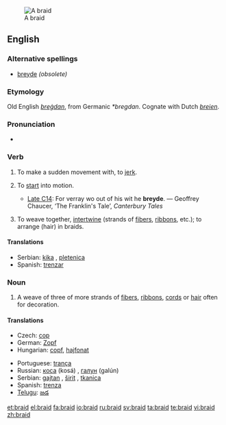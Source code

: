 [[Image:Braid final.jpg|thumb|A braid]]
==English==

===Alternative spellings===
* [[breyde]] ''(obsolete)''

===Etymology===
Old English ''[[bregdan|breġdan]]'', from Germanic ''*bregdan''.  Cognate with Dutch ''[[breien]]''.

===Pronunciation===
* {{IPA|/breɪd/}}

===Verb===
{{en-verb|braids|braiding|braided|'''[[braided]]''' ''or obsolete'' '''[[browden]]'''}}

# {{obsolete}} {{transitive}} To make a sudden movement with, to [[jerk]].
# {{archaic}} {{intransitive}} To [[start]] into motion.
#* [[Late C14]]: For verray wo out of his wit he '''breyde'''. — Geoffrey Chaucer, ‘The Franklin's Tale’, ''Canterbury Tales''
# {{transitive}} To weave together, [[intertwine]] (strands of [[fibers]], [[ribbon]]s, etc.); to arrange (hair) in braids.

====Translations====
{{trans-top|intertwine}}
{{trans-mid}}
* Serbian: [[kika]] {{f}}, [[pletenica]] {{f}}
* Spanish: [[trenzar]]
{{trans-bottom}}

===Noun===
{{en-noun}}

# A weave of three of more strands of [[fiber]]s, [[ribbon]]s, [[cord]]s or [[hair]] often for decoration.

====Translations====
{{trans-top|weave of three of more strands}}
* Czech: [[cop]] {{m}}
* German: [[Zopf]] {{m}}
* Hungarian: [[copf]], [[hajfonat]]
{{trans-mid}}
* Portuguese: [[trança]] {{f}}
* Russian: [[коса]] (kosá) {{f}}, [[галун]] (galún) {{m}}
* Serbian: [[gajtan]] {{m}}, [[širit]] {{m}}, [[tkanica]] {{f}}
* Spanish: [[trenza]] {{f}}
* [[Telugu]]: [[జడ]]
{{trans-bottom}}

[[et:braid]]
[[el:braid]]
[[fa:braid]]
[[io:braid]]
[[ru:braid]]
[[sv:braid]]
[[ta:braid]]
[[te:braid]]
[[vi:braid]]
[[zh:braid]]